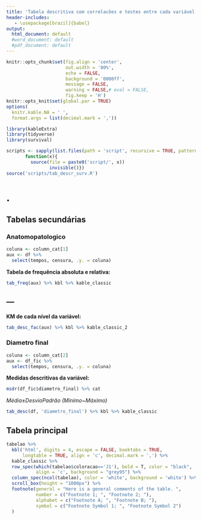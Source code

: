 ```yaml
---
title: 'Tabela descritiva com correlacões e testes entre cada variável e os `tempos de falha`'
header-includes:
   - \usepackage[brazil]{babel}
output:
  html_document: default
  #word_document: default
  #pdf_document: default
---
```


```r
knitr::opts_chunk$set(fig.align = 'center', 
                      out.width = '80%',
                      echo = FALSE,
                      background = '0000ff',
                      message = FALSE,
                      warning = FALSE,# eval = FALSE,
                      fig.keep = 'H')
knitr::opts_knit$set(global.par = TRUE)
options(
  knitr.kable.NA = ' ', 
  format.args = list(decimal.mark = ','))

```

```r
library(kableExtra)
library(tidyverse)
library(survival)

scripts <- sapply(list.files(path = 'script', recursive = TRUE, pattern = "*.R$"),
       function(x){
         source(file = paste0('script/', x))
                invisible()})
source('scripts/tab_descr_surv.R')
```

# . {.tabset}

<!-- Sugestões do do Prof Reinaldo -->
<!-- 1. Adicionar análise sem censura de tempo médio,etc -->
<!--    1.1 Adicionar percentual de censura -->

## Tabelas secundárias

### Anatomopatologico

```r
coluna <- column_cat[1]
aux <- df %>%
  select(tempos, censura, .y. = coluna)
```

**Tabela de frequência absoluta e relativa:**

```r
tab_freq(aux) %>% kbl %>% kable_classic
```

---
---

**KM de cada nível da variável:**

```r
tab_desc_fac(aux) %>% kbl %>% kable_classic_2
```

### Diametro final

```r
coluna <- column_cat[2]
aux <- df_fic %>%
  select(tempos, censura, .y. = coluna)
```

**Medidas descritivas da variável:**

```r
msdr(df_fic$diametro_final) %>% cat
```

*Média±DesvioPadrão (Mínimo~Máximo)*

```r
tab_desc(df, 'diametro_final') %>% kbl %>% kable_classic
```

## Tabela principal

```r
tabelao %>% 
  kbl('html', digits = 4, escape = FALSE, booktabs = TRUE, 
      longtable = TRUE, align = 'c', decimal.mark = ',') %>% 
  kable_classic %>% 
  row_spec(which(tabelao$coloracao=='J1'), bold = T, color = "black",
           align = 'c', background = "grey95") %>% 
  column_spec(ncol(tabelao), color = 'white', background = 'white') %>%
  scroll_box(height = "1000px") %>% 
  footnote(general = "Here is a general comments of the table. ",
           number = c("Footnote 1; ", "Footnote 2; "),
           alphabet = c("Footnote A; ", "Footnote B; "),
           symbol = c("Footnote Symbol 1; ", "Footnote Symbol 2")
  )
```
